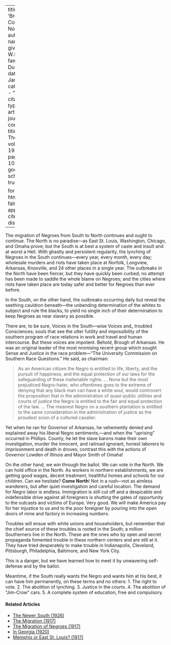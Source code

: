 
---
title: 'Brothers, Come North'
author:
  - name:
      given: W.E.B.
      family: Du Bois
date: Jan. 1920
categories: 
  - ""
citation: 
  type: article-journal
  container-title: The Crisis
  volume: 19
  issue: 3
  page: 105-106
google-scholar: true

format:
  html:
    toc: false
    appendix-cite-as: display
---


The migration of Negroes from South to North continues and ought to continue. The North is no paradise---as East St. Louis, Washington, Chicago, and Omaha prove; but the South is at best a system of caste and insult and at worst a Hell. With ghastly and persistent regularity, the lynching of Negroes in the South continues---every year, every month, every day; wholesale murders and riots have taken place at Norfolk, Longview, Arkansas, Knoxville, and 24 other places in a single year. The outbreaks in the North have been fiercer, but they have quickly been curbed; no attempt has been made to saddle the whole blame on Negroes; and the cities where riots have taken place are today safer and better for Negroes than ever before.

In the South, on the other hand, the outbreaks occurring daily but reveal the seething cauldron beneath---the unbending determination of the whites to subject and rule the blacks, to yield no single inch of their determination to keep Negroes as near slavery as possible.

There are, to be sure, Voices in the South---wise Voices and_ troubled Consciences; souls that see the utter futility and impossibility of the southern program of race relations in work and travel and human intercourse. But these voices are impotent. Behold, Brough of Arkansas. He was an original leader of the most nromising recent group which sought Sense and Justice in the race problem---"The University Commission on Southern Race Questions." He said, as chairman:

> As an American citizen the Negro is entitled to life, liberty, and the pursuit of happiness, and the equal protection of our laws for the safeguarding of these inalienable rights. ... None but the most prejudiced Negro-hater, who oftentimes goes to the extreme of denying that any black man can have a white soul, would controvert the proposition that in the administration of quasi-public utilities and courts of justice the Negro is entitled to the fair and equal protection of the law. ... The meanest Negro on a southern plantation is entitled to the same consideration in the administration of justice as the proudest scion of a cultured cavalier.



Yet when he ran for Governor of Arkansas, he vehemently denied and explained away his liberal Negro sentiments,---and when the "uprising" occurred in Phillips. County, he let the slave barons make their own investigation, murder the innocent, and railroad ignorant, honest laborers to imprisonment and death in droves; contrast this with the actions of Governor Lowden of Illinois and Mayor Smith of Omaha!

 On the other hand, we win through the ballot. We can vote in the North. We can hold office in the North. As workers in northern establishments, we are getting good wages, decent treatment, healthful homes and schools for our children. Can we hesitate? **Come North**! Not in a rush---not as aimless wanderers, but after quiet investigation and careful location. The demand for Negro labor is endless. Immigration is still cut off and a despicable and indefensible drive against all foreigners is shutting the gates of opportunity to the outcasts and victims of Europe. Very good. We will make America pay for her Injustice to us and to the poor foreigner by pouring into the open doors of mine and factory in increasing numbers.

 Troubles will ensue with white unions and householders, but remember that the chief source of these troubles is rooted in the South; a million Southerners live in the North. These are the ones who by open and secret propaganda fomented trouble in these northern centers and are still at it. They have tried desperately to make trouble in Indianapolis, Cleveland, Pittsburgh, Philadelphia, Baltimore, and New York City.

This is a danger, but we have learned how to meet it by unwavering self-defense and by the ballot.

Meantime, if the South really wants the Negro and wants him at his best, it can have him permanently, on these terms and no others:
1. The right to vote.
2. The abolition of lynching.
3. Justice in the courts.
4. The abolition of "Jim-Crow" cars.
5. A complete system of education, free and compulsory.

<!-- Similar articles start here -->
<div  class="clear-wrap"></div>

#### Related Articles

* [The Newer South (1926)](/Volumes/31/04/newer_south.html)
* [The Migration (1917)](/Volumes/14/01/migration.html)
* [The Migration of Negroes (1917)](/Volumes/14/02/migration_of_negroes.html)
* [In Georgia (1920)](/Volumes/20/03/in-georgia.html)
* [Memphis or East St. Louis? (1917)](/Volumes/14/03/memphis_or_east_st_louis.html)

<!-- Similar articles end here -->